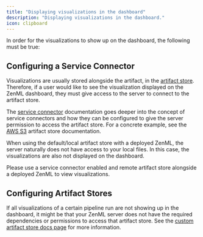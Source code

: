 ```yaml
---
title: "Displaying visualizations in the dashboard"
description: "Displaying visualizations in the dashboard."
icon: clipboard
---
```


In order for the visualizations to show up on the dashboard, the following must be true:

## Configuring a Service Connector

Visualizations are usually stored alongside the artifact, in the [artifact store](/versions/0.66.0/stack-components/artifact-stores). Therefore, if a user would like to see the visualization displayed on the ZenML dashboard, they must give access to the server to connect to the artifact store.

The [service connector](/versions/0.66.0/how-to/auth-management) documentation goes deeper into the concept of service connectors and how they can be configured to give the server permission to access the artifact store. For a concrete example, see the [AWS S3](/versions/0.66.0/stack-components/artifact-stores/s3) artifact store documentation.

<Info>
When using the default/local artifact store with a deployed ZenML, the server naturally does not have access to your local files. In this case, the visualizations are also not displayed on the dashboard.

Please use a service connector enabled and remote artifact store alongside a deployed ZenML to view visualizations.
</Info>

## Configuring Artifact Stores

If all visualizations of a certain pipeline run are not showing up in the dashboard, it might be that your ZenML server does not have the required dependencies or permissions to access that artifact store. See the [custom artifact store docs page](/versions/0.66.0/stack-components/artifact-stores/custom#enabling-artifact-visualizations-with-custom-artifact-stores) for more information.

